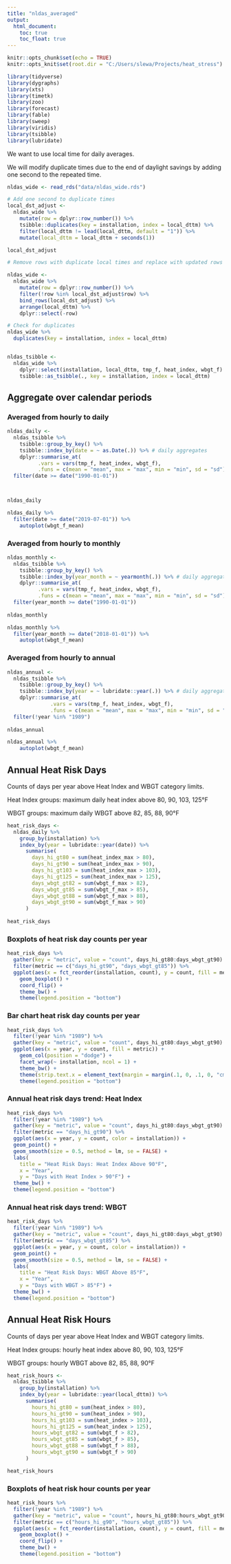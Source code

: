```yaml
---
title: "nldas_averaged"
output:
  html_document:
    toc: true
    toc_float: true
---
```


```r
knitr::opts_chunk$set(echo = TRUE)
knitr::opts_knit$set(root.dir = "C:/Users/slewa/Projects/heat_stress")

library(tidyverse)
library(dygraphs)
library(xts)
library(timetk)
library(zoo)
library(forecast)
library(fable)
library(sweep)
library(viridis)
library(tsibble)
library(lubridate)
```

We want to use local time for daily averages. 

We will modify duplicate times due to the end of daylight savings by adding one second to the repeated time.

```r
nldas_wide <- read_rds("data/nldas_wide.rds")

# Add one second to duplicate times
local_dst_adjust <-
  nldas_wide %>%
    mutate(row = dplyr::row_number()) %>% 
    tsibble::duplicates(key = installation, index = local_dttm) %>% 
    filter(local_dttm != lead(local_dttm, default = "1")) %>% 
    mutate(local_dttm = local_dttm + seconds(1))

local_dst_adjust

# Remove rows with duplicate local times and replace with updated rows (+1 second)

nldas_wide <-
  nldas_wide %>%
    mutate(row = dplyr::row_number()) %>% 
    filter(!row %in% local_dst_adjust$row) %>% 
    bind_rows(local_dst_adjust) %>% 
    arrange(local_dttm) %>% 
    dplyr::select(-row)

# Check for duplicates
nldas_wide %>% 
  duplicates(key = installation, index = local_dttm)


nldas_tsibble <-
  nldas_wide %>% 
    dplyr::select(installation, local_dttm, tmp_f, heat_index, wbgt_f) %>% 
    tsibble::as_tsibble(., key = installation, index = local_dttm)

```

## Aggregate over calendar periods  

### Averaged from hourly to daily
```r


nldas_daily <-
  nldas_tsibble %>% 
    tsibble::group_by_key() %>%
    tsibble::index_by(date = ~ as.Date(.)) %>% # daily aggregates
    dplyr::summarise_at(
          .vars = vars(tmp_f, heat_index, wbgt_f),
          .funs = c(mean = "mean", max = "max", min = "min", sd = "sd")) %>% 
  filter(date >= date("1990-01-01"))



nldas_daily

nldas_daily %>% 
  filter(date >= date("2019-07-01")) %>% 
    autoplot(wbgt_f_mean)

```

### Averaged from hourly to monthly

```r

nldas_monthly <-
  nldas_tsibble %>% 
    tsibble::group_by_key() %>%
    tsibble::index_by(year_month = ~ yearmonth(.)) %>% # daily aggregates
    dplyr::summarise_at(
          .vars = vars(tmp_f, heat_index, wbgt_f),
          .funs = c(mean = "mean", max = "max", min = "min", sd = "sd")) %>% 
  filter(year_month >= date("1990-01-01"))
  
nldas_monthly

nldas_monthly %>% 
  filter(year_month >= date("2018-01-01")) %>% 
    autoplot(wbgt_f_mean)

```

### Averaged from hourly to annual

```r
nldas_annual <-
  nldas_tsibble %>% 
    tsibble::group_by_key() %>%
    tsibble::index_by(year = ~ lubridate::year(.)) %>% # daily aggregates
    dplyr::summarise_at(
              .vars = vars(tmp_f, heat_index, wbgt_f),
              .funs = c(mean = "mean", max = "max", min = "min", sd = "sd")) %>% 
  filter(!year %in% "1989")
  
nldas_annual

nldas_annual %>% 
    autoplot(wbgt_f_mean)
```

## Annual Heat Risk Days

Counts of days per year above Heat Index and WBGT category limits.

Heat Index groups: maximum daily heat index above 80, 90, 103, 125°F  

WBGT groups: maximum daily WBGT above 82, 85, 88, 90°F  

```r

heat_risk_days <-
  nldas_daily %>% 
    group_by(installation) %>% 
    index_by(year = lubridate::year(date)) %>% 
      summarise(
        days_hi_gt80 = sum(heat_index_max > 80),
        days_hi_gt90 = sum(heat_index_max > 90),
        days_hi_gt103 = sum(heat_index_max > 103),
        days_hi_gt125 = sum(heat_index_max > 125),
        days_wbgt_gt82 = sum(wbgt_f_max > 82),
        days_wbgt_gt85 = sum(wbgt_f_max > 85),
        days_wbgt_gt88 = sum(wbgt_f_max > 88),
        days_wbgt_gt90 = sum(wbgt_f_max > 90)
      )
  
heat_risk_days


```

### Boxplots of heat risk day counts per year 
```r

heat_risk_days %>% 
  gather(key = "metric", value = "count", days_hi_gt80:days_wbgt_gt90) %>%
  filter(metric == c("days_hi_gt90", "days_wbgt_gt85")) %>%
  ggplot(aes(x = fct_reorder(installation, count), y = count, fill = metric)) +
    geom_boxplot() +
    coord_flip() +
    theme_bw() +
    theme(legend.position = "bottom")

```


### Bar chart heat risk day counts per year 
```r

heat_risk_days %>%
  filter(!year %in% "1989") %>% 
  gather(key = "metric", value = "count", days_hi_gt80:days_wbgt_gt90) %>% 
  ggplot(aes(x = year, y = count, fill = metric)) +
    geom_col(position = "dodge") +
    facet_wrap(~ installation, ncol = 1) +
    theme_bw() +
    theme(strip.text.x = element_text(margin = margin(.1, 0, .1, 0, "cm"))) +
    theme(legend.position = "bottom")


```

### Annual heat risk days trend: Heat Index
```r

heat_risk_days %>%
  filter(!year %in% "1989") %>%
  gather(key = "metric", value = "count", days_hi_gt80:days_wbgt_gt90) %>%
  filter(metric == "days_hi_gt90") %>% 
  ggplot(aes(x = year, y = count, color = installation)) +
  geom_point() +
  geom_smooth(size = 0.5, method = lm, se = FALSE) +
  labs(
    title = "Heat Risk Days: Heat Index Above 90°F",
    x = "Year",
    y = "Days with Heat Index > 90°F") +
  theme_bw() +
  theme(legend.position = "bottom")
```

### Annual heat risk days trend: WBGT

```r

heat_risk_days %>%
  filter(!year %in% "1989") %>%
  gather(key = "metric", value = "count", days_hi_gt80:days_wbgt_gt90) %>% 
  filter(metric == "days_wbgt_gt85") %>% 
  ggplot(aes(x = year, y = count, color = installation)) +
  geom_point() +
  geom_smooth(size = 0.5, method = lm, se = FALSE) +
  labs(
    title = "Heat Risk Days: WBGT Above 85°F",
    x = "Year",
    y = "Days with WBGT > 85°F") +
  theme_bw() +
  theme(legend.position = "bottom")

```


## Annual Heat Risk Hours

Counts of days per year above Heat Index and WBGT category limits.

Heat Index groups: hourly heat index above 80, 90, 103, 125°F  

WBGT groups: hourly WBGT above 82, 85, 88, 90°F  



```r

heat_risk_hours <-
  nldas_tsibble %>% 
    group_by(installation) %>% 
    index_by(year = lubridate::year(local_dttm)) %>% 
      summarise(
        hours_hi_gt80 = sum(heat_index > 80),
        hours_hi_gt90 = sum(heat_index > 90),
        hours_hi_gt103 = sum(heat_index > 103),
        hours_hi_gt125 = sum(heat_index > 125),
        hours_wbgt_gt82 = sum(wbgt_f > 82),
        hours_wbgt_gt85 = sum(wbgt_f > 85),
        hours_wbgt_gt88 = sum(wbgt_f > 88),
        hours_wbgt_gt90 = sum(wbgt_f > 90)
      )

heat_risk_hours
```


### Boxplots of heat risk hour counts per year 
```r

heat_risk_hours %>%
  filter(!year %in% "1989") %>% 
  gather(key = "metric", value = "count", hours_hi_gt80:hours_wbgt_gt90) %>%
  filter(metric == c("hours_hi_g90", "hours_wbgt_gt85")) %>%
  ggplot(aes(x = fct_reorder(installation, count), y = count, fill = metric)) +
    geom_boxplot() +
    coord_flip() +
    theme_bw() +
    theme(legend.position = "bottom")

```




